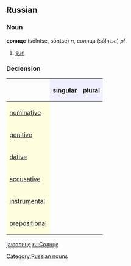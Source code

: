 ==Russian==
[[Category:Russian nouns]]
===Noun===
'''солнце''' (sólntse, sóntse) ''n'', солнца (sólntsa) ''pl''

# [[sun]]

===Declension===
{| border="1" cellpadding="4" cellspacing="0"
!
! style="background-color: #EFEFFF" align="center"|[[singular]]
! style="background-color: #EFEFFF" align="center"|[[plural]]
|-
! style="background-color: #FFFFE0" align="left"|[[nominative case|nominative]]
| align="center"|{{Unicode|со́лнце}}
| align="center"|{{Unicode|со́лнца}}
|-
! style="background-color: #FFFFE0" align="left"|[[genitive case|genitive]]
| align="center"|{{Unicode|со́лнца}}
| align="center"|{{Unicode|солнц}}
|-
! style="background-color: #FFFFE0" align="left"|[[dative case|dative]]
| align="center"|{{Unicode|со́лнцу}}
| align="center"|{{Unicode|со́лнцам}}
|-
! style="background-color: #FFFFE0" align="left"|[[accusative case|accusative]]
| align="center"|{{Unicode|со́лнце}}
| align="center"|{{Unicode|со́лнца}}
|-
! style="background-color: #FFFFE0" align="left"|[[instrumental case|instrumental]]
| align="center"|{{Unicode|со́лнцем}}
| align="center"|{{Unicode|со́лнцами}}
|-
! style="background-color: #FFFFE0" align="left"|[[prepositional case|prepositional]]
| align="center"|{{Unicode|о со́лнце}}
| align="center"|{{Unicode|о со́лнцах}}
|}

[[ja:солнце]]
[[ru:Солнце]]